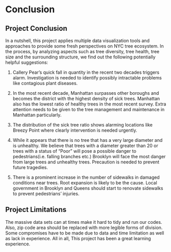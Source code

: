 # Conclusion

## Project Conclusion

In a nutshell, this project applies multiple data visualization tools and approaches to provide some fresh perspectives on NYC tree ecosystem. In the process, by analyzing aspects such as tree diversity, tree health, tree size and the surrounding structure, we find out the following potentially helpful suggestions:

1. Callery Pear’s quick fall in quantity in the recent two decades triggers alarm. Investigation is needed to identify possibly intractable problems like contagious plant diseases.

2. In the most recent decade, Manhattan surpasses other boroughs and becomes the district with the highest density of sick trees. Manhattan also has the lowest ratio of healthy trees in the most recent survey. Extra attention needs to be given to the tree management and maintenance in Manhattan particularly.

3. The distribution of the sick tree ratio shows alarming locations like Breezy Point where clearly intervention is needed urgently.

4. While it appears that there is no tree that has a very large diameter and is unhealthy. We believe that trees with a diameter greater than 20 or trees with a status of "Poor" will pose a possible danger to pedestrians(i.e. falling branches etc.) Brooklyn will face the most danger from large trees and unhealthy trees. Precaution is needed to prevent future tragedies.

5. There is a prominent increase in the number of sidewalks in damaged conditions near trees. Root expansion is likely to be the cause. Local government in Brooklyn and Queens should start to renovate sidewalks to prevent pedestrians’ injuries.

## Project Limitations

The massive data sets can at times make it hard to tidy and run our codes. Also, zip code area should be replaced with more legible forms of division. Some compromises have to be made due to data and time limitation as well as lack in experience. All in all, This project has been a great learning experience.
